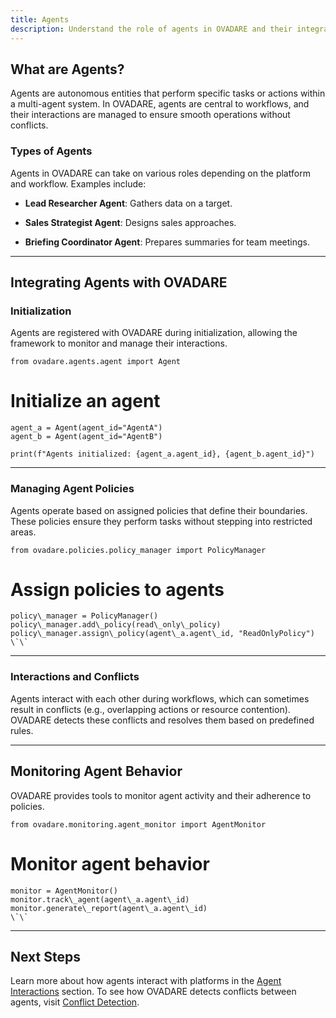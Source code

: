 ```yaml
---
title: Agents
description: Understand the role of agents in OVADARE and their integration with multi-agent platforms.
---
```


## What are Agents?

Agents are autonomous entities that perform specific tasks or actions within a multi-agent system. In OVADARE, agents are central to workflows, and their interactions are managed to ensure smooth operations without conflicts.

### Types of Agents

Agents in OVADARE can take on various roles depending on the platform and workflow. Examples include:

* **Lead Researcher Agent**: Gathers data on a target.

* **Sales Strategist Agent**: Designs sales approaches.

* **Briefing Coordinator Agent**: Prepares summaries for team meetings.

***

## Integrating Agents with OVADARE

### Initialization

Agents are registered with OVADARE during initialization, allowing the framework to monitor and manage their interactions.

```
from ovadare.agents.agent import Agent
```

# Initialize an agent

```
agent_a = Agent(agent_id="AgentA")
agent_b = Agent(agent_id="AgentB")

print(f"Agents initialized: {agent_a.agent_id}, {agent_b.agent_id}")
```

***

### Managing Agent Policies

Agents operate based on assigned policies that define their boundaries. These policies ensure they perform tasks without stepping into restricted areas.

```
from ovadare.policies.policy_manager import PolicyManager
```

# Assign policies to agents
```
policy\_manager = PolicyManager()
policy\_manager.add\_policy(read\_only\_policy)
policy\_manager.assign\_policy(agent\_a.agent\_id, "ReadOnlyPolicy")
\`\`
```
***

### Interactions and Conflicts

Agents interact with each other during workflows, which can sometimes result in conflicts (e.g., overlapping actions or resource contention). OVADARE detects these conflicts and resolves them based on predefined rules.

***

## Monitoring Agent Behavior

OVADARE provides tools to monitor agent activity and their adherence to policies.

```
from ovadare.monitoring.agent_monitor import AgentMonitor
```

# Monitor agent behavior
```
monitor = AgentMonitor()
monitor.track\_agent(agent\_a.agent\_id)
monitor.generate\_report(agent\_a.agent\_id)
\`\`
```
***

## Next Steps

Learn more about how agents interact with platforms in the [Agent Interactions](core-concepts/agent-interactions) section. To see how OVADARE detects conflicts between agents, visit [Conflict Detection](core-concepts/conflict-detection).